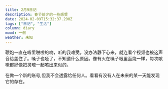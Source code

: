 ```yaml
---
title: 2月9日记
description: 春节前夕的一些感受
date: 2024-02-09T15:32:37.290Z
tags: ["日记", "生活"]
column: diary
mood: 一般
weather: 未知
---
```


鞭炮一直在噼里啪啦的响，听的我难受。没办法静下心来，就连看个视频也被这声音给盖住了。嗓子也哑了，不知道什么原因。像有火在嗓子眼里面烧一样，每次咳嗽都好像把灵魂一起咳出来似的。

在做一个新的账号,但我不会透露给任何人。看看有没有人在未来的某一天能发现它的存在。 